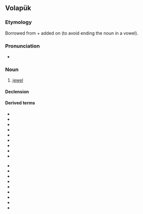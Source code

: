 ==Volapük==

===Etymology===
Borrowed from {{bor|vo|fr|bijou|gloss=jewel}} + {{m|vo|-t}} added on (to avoid ending the noun in a vowel).

===Pronunciation===
* {{IPA|[biˈʃut]|lang=vo}}

===Noun===
{{vo-noun}}

# [[jewel]]

====Declension====
{{vo-decl-noun}}

====Derived terms====
{{der-top}}
* {{l|vo|bijutakasät}}
* {{l|vo|bijutated}}
* {{l|vo|bijutavob}}
* {{l|vo|bijutahivoban}}
* {{l|vo|bijutajivoban}}
* {{l|vo|bijutavoban}}
* {{l|vo|bijutel|gloss=jeweller}}
* {{l|vo|bijutelik}}
* {{l|vo|bijutik}}
{{der-mid}}
* {{l|vo|bijutiselidöp}}
* {{l|vo|bijutül|gloss=jewellery}}
* {{l|vo|bijutülabogil}}
* {{l|vo|bijutülahitedan}}
* {{l|vo|bijutülajitedan}}
* {{l|vo|bijutülated}}
* {{l|vo|bijutülatedan}}
* {{l|vo|hibijutel}}
* {{l|vo|jibijutel}}
{{der-bottom}}